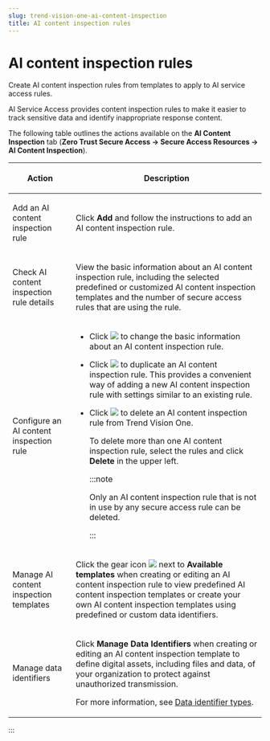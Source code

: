 ```yaml
---
slug: trend-vision-one-ai-content-inspection
title: AI content inspection rules
---
```

# AI content inspection rules

Create AI content inspection rules from templates to apply to AI service access rules.

AI Service Access provides content inspection rules to make it easier to track sensitive data and identify inappropriate response content.

The following table outlines the actions available on the **AI Content Inspection** tab (**Zero Trust Secure Access → Secure Access Resources → AI Content Inspection**).

<table>
<colgroup>
<col style="width: 25%" />
<col style="width: 75%" />
</colgroup>
<thead>
<tr>
<th><p>Action</p></th>
<th><p>Description</p></th>
</tr>
</thead>
<tbody>
<tr>
<td><p>Add an AI content inspection rule</p></td>
<td><p>Click <strong>Add</strong> and follow the instructions to add an AI content inspection rule.</p></td>
</tr>
<tr>
<td><p>Check AI content inspection rule details</p></td>
<td><p>View the basic information about an AI content inspection rule, including the selected predefined or customized AI content inspection templates and the number of secure access rules that are using the rule.</p></td>
</tr>
<tr>
<td><p>Configure an AI content inspection rule</p></td>
<td><ul>
<li><p>Click <img src="./images/edit_icon=GUID-1F1D1164-5310-4D6D-ACD0-6049C86960AF.webp" /> to change the basic information about an AI content inspection rule.</p></li>
<li><p>Click <img src="./images/duplicate=e79af1b6-17af-40ad-b942-53ffb9e796d2.webp" /> to duplicate an AI content inspection rule. This provides a convenient way of adding a new AI content inspection rule with settings similar to an existing rule.</p></li>
<li><p>Click <img src="./images/trash_icon=GUID-47cf6867-6315-438e-8670-86ff36f22a28.webp" /> to delete an AI content inspection rule from Trend Vision One.</p>
<p>To delete more than one AI content inspection rule, select the rules and click <strong>Delete</strong> in the upper left.</p>


:::note

<p>Only an AI content inspection rule that is not in use by any secure access rule can be deleted.</p>


:::

</li>
</ul></td>
</tr>
<tr>
<td><p>Manage AI content inspection templates</p></td>
<td><p>Click the gear icon <img src="./images/eiDefaultGlobalIcon=20230614094040.webp" /> next to <strong>Available templates</strong> when creating or editing an AI content inspection rule to view predefined AI content inspection templates or create your own AI content inspection templates using predefined or custom data identifiers.</p></td>
</tr>
<tr>
<td><p>Manage data identifiers</p></td>
<td><p>Click <strong>Manage Data Identifiers</strong> when creating or editing an AI content inspection template to define digital assets, including files and data, of your organization to protect against unauthorized transmission.</p>
<p>For more information, see <a href="trend-vision-one-data-identifier-types-ztsa">Data identifier types</a>.</p></td>
</tr>
</tbody>
</table>
:::
